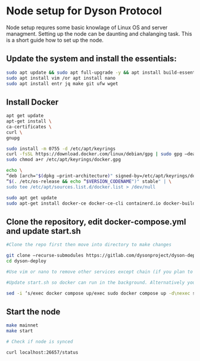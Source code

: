 # Node setup for Dyson Protocol

Node setup requres some basic knowlage of Linux OS and server managment. Setting up the node
can be daunting and chalanging task. This is a short guide how to set up the node.

## Update the system and install the essentials:

```bash
sudo apt update && sudo apt full-upgrade -y && apt install build-essential 
sudo apt install vim /or apt install nano 
sudo apt install entr jq make git ufw wget 
```

## Install Docker

```bash
apt get update
apt-get install \
ca-certificates \
curl \
gnupg
```
```bash
sudo install -m 0755 -d /etc/apt/keyrings
curl -fsSL https://download.docker.com/linux/debian/gpg | sudo gpg –dearmor -o /etc/apt/keyrings/docker.gpg
sudo chmod a+r /etc/apt/keyrings/docker.gpg
```
```bash
echo \
“deb [arch="$(dpkg –print-architecture)" signed-by=/etc/apt/keyrings/docker.gpg] https://download.docker.com/linux/debian \
“$(. /etc/os-release && echo “$VERSION_CODENAME")" stable" | \
sudo tee /etc/apt/sources.list.d/docker.list > /dev/null
```
```bash
sudo apt get update
sudo apt-get install docker-ce docker-ce-cli containerd.io docker-buildx-plugin docker-compose-plugin
```

## Clone the repository, edit docker-compose.yml and update start.sh

```bash
#Clone the repo first then move into directory to make changes

git clone –recurse-submodules https://gitlab.com/dysonproject/dyson-deploy.git
cd dyson-deploy

#Use vim or nano to remove other services except chain (if you plan to run all services then skip this service)

#Update start.sh so docker can run in the background. Alternatively you could run it in the foreground and use tmux or byobu.

sed -i ‘s/exec docker compose up/exec sudo docker compose up -d\nexec sudo docker compose logs -f –tail 101/g’ ./scripts/start.sh
```

## Start the node 

```bash
make mainnet
make start

# Check if node is synced

curl localhost:26657/status
```